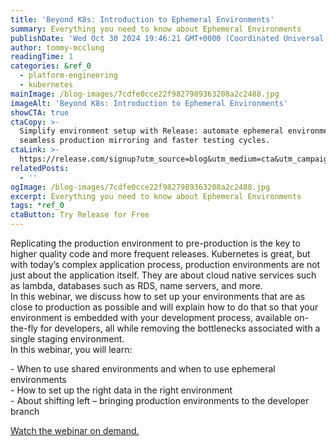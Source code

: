 ```yaml
---
title: 'Beyond K8s: Introduction to Ephemeral Environments'
summary: Everything you need to know about Ephemeral Environments
publishDate: 'Wed Oct 30 2024 19:46:21 GMT+0000 (Coordinated Universal Time)'
author: tommy-mcclung
readingTime: 1
categories: &ref_0
  - platform-engineering
  - kubernetes
mainImage: /blog-images/7cdfe0cce22f9827989363208a2c2488.jpg
imageAlt: 'Beyond K8s: Introduction to Ephemeral Environments'
showCTA: true
ctaCopy: >-
  Simplify environment setup with Release: automate ephemeral environments for
  seamless production mirroring and faster testing cycles.
ctaLink: >-
  https://release.com/signup?utm_source=blog&utm_medium=cta&utm_campaign=blog-cta&utm_content=beyond-k8s-introduction-to-ephemeral-environments
relatedPosts:
  - ''
ogImage: /blog-images/7cdfe0cce22f9827989363208a2c2488.jpg
excerpt: Everything you need to know about Ephemeral Environments
tags: *ref_0
ctaButton: Try Release for Free
---
```


Replicating the production environment to pre-production is the key to higher quality code and more frequent releases. Kubernetes is great, but with today’s complex application process, production environments are not just about the application itself. They are about cloud native services such as lambda, databases such as RDS, name servers, and more.  
In this webinar, we discuss how to set up your environments that are as close to production as possible and will explain how to do that so that your environment is embedded with your development process, available on-the-fly for developers, all while removing the bottlenecks associated with a single staging environment.  
In this webinar, you will learn:

\- When to use shared environments and when to use ephemeral environments  
\- How to set up the right data in the right environment  
\- About shifting left – bringing production environments to the developer branch

[Watch the webinar on demand.](https://www.bigmarker.com/techwell-corporation/Beyond-K8s-Introduction-to-Ephemeral-Environments)

‍
